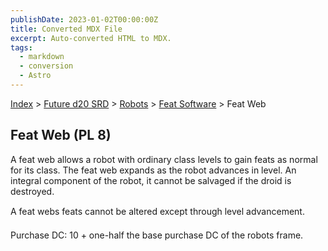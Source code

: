```yaml
---
publishDate: 2023-01-02T00:00:00Z
title: Converted MDX File
excerpt: Auto-converted HTML to MDX.
tags:
  - markdown
  - conversion
  - Astro
---
```






[Index](-index) > [Future d20 SRD](future-d20-srd-index) > [Robots](future-d20-srd-robots-index) > [Feat Software](future-d20-srd-robots-feat-software-index) > Feat Web




## Feat Web (PL 8)


A feat web allows a robot with ordinary class levels to gain feats as normal for its class. The feat web expands as the robot advances in level. An integral component of the robot, it cannot be salvaged if the droid is destroyed.


A feat webs feats cannot be altered except through level advancement.


Purchase DC: 10 + one-half the base purchase DC of the robots frame.



